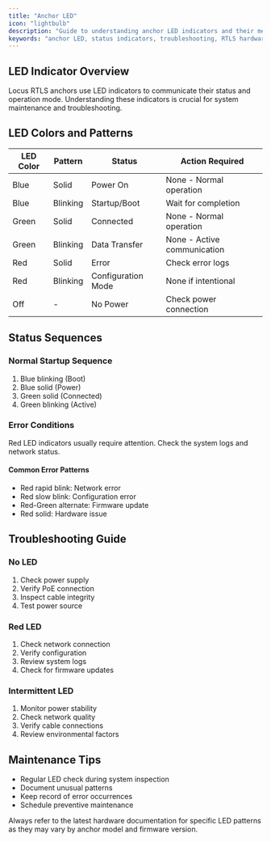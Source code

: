 ```yaml
---
title: "Anchor LED"
icon: "lightbulb"
description: "Guide to understanding anchor LED indicators and their meanings"
keywords: "anchor LED, status indicators, troubleshooting, RTLS hardware, system status"
---
```


## LED Indicator Overview

Locus RTLS anchors use LED indicators to communicate their status and operation mode. Understanding these indicators is crucial for system maintenance and troubleshooting.

## LED Colors and Patterns

| LED Color | Pattern  | Status             | Action Required             |
| --------- | -------- | ------------------ | --------------------------- |
| Blue      | Solid    | Power On           | None - Normal operation     |
| Blue      | Blinking | Startup/Boot       | Wait for completion         |
| Green     | Solid    | Connected          | None - Normal operation     |
| Green     | Blinking | Data Transfer      | None - Active communication |
| Red       | Solid    | Error              | Check error logs            |
| Red       | Blinking | Configuration Mode | None if intentional         |
| Off       | -        | No Power           | Check power connection      |

## Status Sequences

### Normal Startup Sequence

1. Blue blinking (Boot)
2. Blue solid (Power)
3. Green solid (Connected)
4. Green blinking (Active)

### Error Conditions

<Callout type="warning" emoji="⚠️">
  Red LED indicators usually require attention. Check the system logs and network status.
</Callout>

#### Common Error Patterns

* Red rapid blink: Network error
* Red slow blink: Configuration error
* Red-Green alternate: Firmware update
* Red solid: Hardware issue

## Troubleshooting Guide

### No LED

1. Check power supply
2. Verify PoE connection
3. Inspect cable integrity
4. Test power source

### Red LED

1. Check network connection
2. Verify configuration
3. Review system logs
4. Check for firmware updates

### Intermittent LED

1. Monitor power stability
2. Check network quality
3. Verify cable connections
4. Review environmental factors

## Maintenance Tips

* Regular LED check during system inspection
* Document unusual patterns
* Keep record of error occurrences
* Schedule preventive maintenance

<Callout type="info" emoji="ℹ️">
  Always refer to the latest hardware documentation for specific LED patterns as they may vary by anchor model and firmware version.
</Callout>
